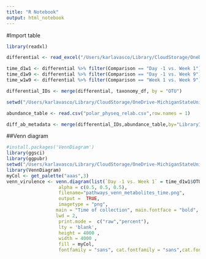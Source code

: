```yaml
---
title: "R Notebook"
output: html_notebook
---
```

#Import table
```r
library(readxl)

differential <- read_excel("/Users/karlavasco/Library/CloudStorage/OneDrive-MichiganStateUniversity/Manning_lab/Metabolomics_mastitis_microbial/tables/biobakery3/diff_paths_time/summary_diff_pathways.xlsx", sheet = "more_than2")

time_d1w1 <- differential %>% filter(Comparison == "Day -1 vs. Week 1")
time_d1w9 <- differential %>% filter(Comparison == "Day -1 vs. Week 9")
time_w1w9 <- differential %>% filter(Comparison == "Week 1 vs. Week 9")

differential_IDs <- merge(differential, taxonomy_df, by = "OTU")
```

```r
setwd("/Users/karlavasco/Library/CloudStorage/OneDrive-MichiganStateUniversity/Manning_lab/Metabolomics_mastitis/tables/polar/feature_tables/")

abundance_table <- read.csv("polar_physeq_relab.csv",row.names = 1)

diff_ab_metadata <- merge(differential_IDs,abundance_table,by="LibraryID")
```


##Venn diagram
```r
#install.packages('VennDiagram')
library(ggsci)
library(ggpubr)
setwd("/Users/karlavasco/Library/CloudStorage/OneDrive-MichiganStateUniversity/Manning_lab/Metabolomics_mastitiS_microbial/figures/biobakery")
library(VennDiagram)
myCol <- get_palette("aaas",3)
venn_virulence <- venn.diagram(list(`Day -1 vs. Week 1` = time_d1w1$OTU, `Day -1 vs. Week 9` = time_d1w9$OTU, `Week 1 vs. Week 9` = time_w1w9$OTU), 
                   alpha = c(0.5, 0.5, 0.5),
                   filename="pathways_venn_metabolites_time.png",
                   output =  TRUE,
                   imagetype = "png",
                  main = "Time of collection", main.fontface = "bold", main.fontfamily = "sans", main.cex = 2,
                  lwd = 2,
                   print.mode =  c("raw","percent"),
                   lty = 'blank',
                   height = 4000 , 
                   width = 4000 , 
                   fill = myCol,
                   fontfamily = "sans", cat.fontfamily = "sans",cat.fontface = "bold")
```